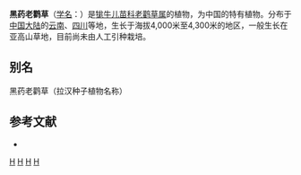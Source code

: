{{Speciesbox 
| taxon = Geranium melanandrum
| authority = Franch.
}}
'''黑药老鹳草'''（[[学名|学名]]：{{lang|la|''Geranium melanandrum''}}）是[[牻牛儿苗科|牻牛儿苗科]][[老鹳草属|老鹳草属]]的植物，为中国的特有植物。分布于[[中国大陆|中国大陆]]的[[云南|云南]]、[[四川|四川]]等地，生长于海拔4,000米至4,300米的地区，一般生长在亚高山草地，目前尚未由人工引种栽培。

== 别名 ==
黑药老鹳草（拉汉种子植物名称）

== 参考文献 ==
<div class="references-small">
* {{cite web| url =http://www.bioinfo.cn/db05/KmzwSpecies.php?action=view&id=9365| title =黑药老鹳草| work =《中国高等植物数据库全库》| publisher =中国科学院微生物研究所| author =昆明植物研究所| accessdate =2009-02-24| deadurl =yes| archiveurl =https://web.archive.org/web/20160305005351/http://www.bioinfo.cn/db05/KmzwSpecies.php?action=view&id=9365| archivedate =2016-03-05}}
</div>
{{Taxonbar}}

[[Category:老鹳草属|H]]
[[Category:中國特有植物|H]]
[[Category:云南植物|H]]
[[Category:四川植物|H]]